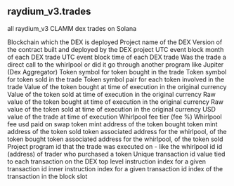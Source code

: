 ## raydium_v3.trades 
all raydium_v3 CLAMM dex trades on Solana


<ParamField path="blockchain">
Blockchain which the DEX is deployed
</ParamField>
<ParamField path="project">
Project name of the DEX
</ParamField>
<ParamField path="version">
Version of the contract built and deployed by the DEX project
</ParamField>
<ParamField path="block_month">
UTC event block month of each DEX trade
</ParamField>
<ParamField path="block_time">
UTC event block time of each DEX trade
</ParamField>
<ParamField path="trade_source">
Was the trade a direct call to the whirlpool or did it go through another program like Jupiter (Dex Aggregator)
</ParamField>
<ParamField path="token_bought_symbol">
Token symbol for token bought in the trade
</ParamField>
<ParamField path="token_sold_symbol">
Token symbol for token sold in the trade
</ParamField>
<ParamField path="token_pair">
Token symbol pair for each token involved in the trade
</ParamField>
<ParamField path="token_bought_amount">
Value of the token bought at time of execution in the original currency
</ParamField>
<ParamField path="token_sold_amount">
Value of the token sold at time of execution in the original currency
</ParamField>
<ParamField path="token_bought_amount_raw">
Raw value of the token bought at time of execution in the original currency
</ParamField>
<ParamField path="token_sold_amount_raw">
Raw value of the token sold at time of execution in the original currency
</ParamField>
<ParamField path="amount_usd">
USD value of the trade at time of execution
</ParamField>
<ParamField path="fee_tier">
Whirlpool fee tier (fee %)
</ParamField>
<ParamField path="fee_usd">
Whirlpool fee usd paid on swap
</ParamField>
<ParamField path="token_bought_address">
token mint address of the token bought
</ParamField>
<ParamField path="token_sold_address">
token mint address of the token sold
</ParamField>
<ParamField path="token_bought_vault">
token associated address for the whirlpool, of the token bought
</ParamField>
<ParamField path="token_sold_vault">
token associated address for the whirlpool, of the token sold
</ParamField>
<ParamField path="project_program_id">
Project program id that the trade was executed on - like the whirlpool id
</ParamField>
<ParamField path="trader_id">
id (address) of trader who purchased a token
</ParamField>
<ParamField path="tx_id">
Unique transaction id value tied to each transaction on the DEX
</ParamField>
<ParamField path="outer_instruction_index">
top level instruction index for a given transaction id
</ParamField>
<ParamField path="inner_instruction_index">
inner instruction index for a given transaction id
</ParamField>
<ParamField path="tx_index">
index of the transaction in the block slot
</ParamField>
